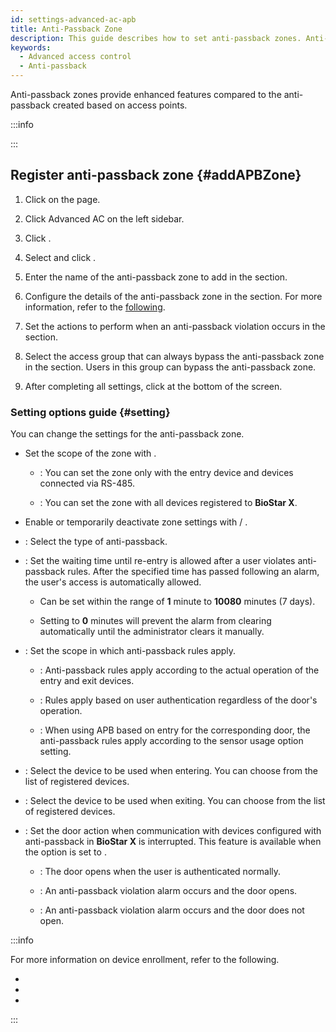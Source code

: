 ```yaml
---
id: settings-advanced-ac-apb
title: Anti-Passback Zone
description: This guide describes how to set anti-passback zones. Anti-passback zones provide enhanced features compared to the anti-passback created based on access points.
keywords:
  - Advanced access control
  - Anti-passback
---
```


Anti-passback zones provide enhanced features compared to the anti-passback created based on access points. 

:::info

<Glossary termid='apb' />

:::

## Register anti-passback zone {#addAPBZone}

1. Click <Cmd sid='shell.header.setting' /> on the <Cmd sid='shell.header.launcher' /> page.

2. Click <Cmd>Advanced AC</Cmd> on the left sidebar.

3. Click <Cmd sid='button.func.addZone' product='2' />.

4. Select <Cmd sid='zone.antiPassback' product='2' /> and click <Cmd sid='button.apply' product='2' />.

5. Enter the name of the anti-passback zone to add in the <Cmd sid='common.info' product='2' /> section.

6. Configure the details of the anti-passback zone in the <Cmd sid='common.setting' product='2' /> section. For more information, refer to the [following](#setting).

7. Set the actions to perform when an anti-passback violation occurs in the <Cmd sid='common.alarm' product='2' /> section.

8. Select the access group that can always bypass the anti-passback zone in the <Cmd sid='zone.apb.bypass' product='2' /> section. Users in this group can bypass the anti-passback zone.

9. After completing all settings, click <Cmd sid='button.apply' product='2' /> at the bottom of the screen.

### Setting options guide {#setting}

You can change the settings for the anti-passback zone.

* Set the scope of the zone with <Cmd sid='zone.globalZone' product='2' />.

  * <Cmd sid='zone.globalZone.local' product='2' />: You can set the zone only with the entry device and devices connected via RS-485.

  * <Cmd sid='zone.globalZone.global' product='2' />: You can set the zone with all devices registered to **BioStar X**.

* Enable or temporarily deactivate zone settings with <Cmd sid='zone.pause.activated' product='2' /> / <Cmd sid='zone.pause.deactivate' product='2' />.

* <Cmd sid='zone.apbType' product='2' />: Select the type of anti-passback.

* <Cmd sid='door.resetTime' product='2' />: Set the waiting time until re-entry is allowed after a user violates anti-passback rules. After the specified time has passed following an alarm, the user's access is automatically allowed.

  * Can be set within the range of **1** minute to **10080** minutes (7 days).

  * Setting to **0** minutes will prevent the alarm from clearing automatically until the administrator clears it manually.

* <Cmd sid='zone.apbUseDoorSensor' product='2' />: Set the scope in which anti-passback rules apply.

  * <Cmd sid='common.on' product='2' />: Anti-passback rules apply according to the actual operation of the entry and exit devices.

  * <Cmd sid='common.off' product='2' />: Rules apply based on user authentication regardless of the door's operation.

  * <Cmd sid='zone.apbUseEachDoorSensorSetting' product='2' />: When using APB based on entry for the corresponding door, the anti-passback rules apply according to the sensor usage option setting.

* <Cmd sid='zone.entryDevices' product='2' />: Select the device to be used when entering. You can choose from the list of registered devices.

* <Cmd sid='zone.exitDevices' product='2' />: Select the device to be used when exiting. You can choose from the list of registered devices.

* <Cmd sid='zone.apbFailAction' product='2' />: Set the door action when communication with devices configured with anti-passback in **BioStar X** is interrupted. This feature is available when the <Cmd sid='zone.globalZone' product='2' /> option is set to <Cmd sid='zone.globalZone.global' product='2' />.

  * <Cmd sid='zone.apbFailAction.noAction' product='2' />: The door opens when the user is authenticated normally.

  * <Cmd sid='zone.apbFailAction.recordLog' product='2' />: An anti-passback violation alarm occurs and the door opens.

  * <Cmd sid='zone.apbFailAction.doorLocked' product='2' />: An anti-passback violation alarm occurs and the door does not open.

:::info

For more information on device enrollment, refer to the following.

* <DocLink docId='platform/biostar_x/settings-adding-devices' />

* <DocLink docId='platform/biostar_x/settings-adding-wiegand' />

* <DocLink docId='platform/biostar_x/settings-adding-slave-device' />

:::
